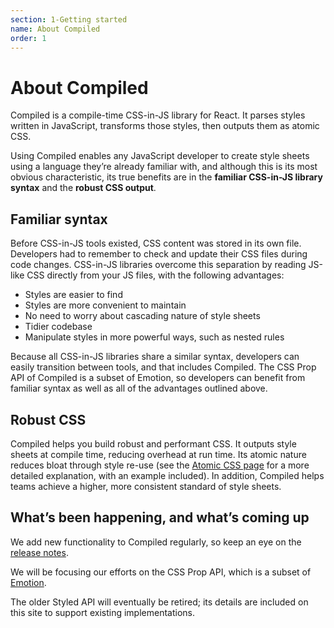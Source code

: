 ```yaml
---
section: 1-Getting started
name: About Compiled
order: 1
---
```


# About Compiled

Compiled is a compile-time CSS-in-JS library for React.
It parses styles written in JavaScript, transforms those styles, then outputs them as atomic CSS.

Using Compiled enables any JavaScript developer to create style sheets using a language they’re already familiar with, and although this is its most obvious characteristic, its true benefits are in the **familiar CSS-in-JS library syntax** and the **robust CSS output**.

## Familiar syntax

Before CSS-in-JS tools existed, CSS content was stored in its own file. Developers had to remember to check and update their CSS files during code changes.
CSS-in-JS libraries overcome this separation by reading JS-like CSS directly from your JS files, with the following advantages:

- Styles are easier to find
- Styles are more convenient to maintain
- No need to worry about cascading nature of style sheets
- Tidier codebase
- Manipulate styles in more powerful ways, such as nested rules

Because all CSS-in-JS libraries share a similar syntax, developers can easily transition between tools, and that includes Compiled.
The CSS Prop API of Compiled is a subset of Emotion, so developers can benefit from familiar syntax as well as all of the advantages outlined above.

## Robust CSS

Compiled helps you build robust and performant CSS. It outputs style sheets at compile time, reducing overhead at run time. Its atomic nature reduces bloat through style re-use (see the [Atomic CSS page](/atomic-css) for a more detailed explanation, with an example included). In addition, Compiled helps teams achieve a higher, more consistent standard of style sheets.

## What’s been happening, and what’s coming up

We add new functionality to Compiled regularly, so keep an eye on the [release notes](https://github.com/atlassian-labs/compiled/releases).

We will be focusing our efforts on the CSS Prop API, which is a subset of [Emotion](https://emotion.sh/docs/introduction).

The older Styled API will eventually be retired; its details are included on this site to support existing implementations.
